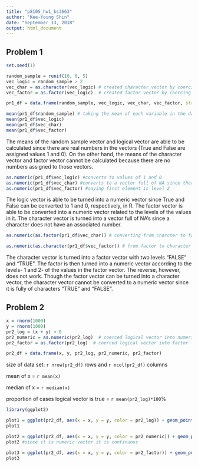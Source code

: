 ```yaml
---
title: "p8105_hw1_ks3663"
author: "Kee-Young Shin"
date: "September 13, 2018"
output: html_document
---
```

## Problem 1

```r
set.seed(1)

random_sample = runif(10, 0, 5) 
vec_logic = random_sample > 2
vec_char = as.character(vec_logic) # created character vector by coercing vec_logic
vec_factor = as.factor(vec_logic)  # created factor vector by coercing vec_logic

pr1_df = data.frame(random_sample, vec_logic, vec_char, vec_factor, stringsAsFactors = FALSE)

mean(pr1_df$random_sample) # taking the mean of each variable in the data frame 
mean(pr1_df$vec_logic)
mean(pr1_df$vec_char) 
mean(pr1_df$vec_factor) 

```
The means of the random sample vector and logical vector are able to be calculated since there are real numbers in the vectors (True and False are assigned values 1 and 0). On the other hand, the means of the character vector and factor vector cannot be calculated because there are no numbers assigned to those vectors. 


```r

as.numeric(pr1_df$vec_logic) #converts to values of 1 and 0
as.numeric(pr1_df$vec_char) #converts to a vector full of NA since there is no number
as.numeric(pr1_df$vec_factor) #saying first element is level 2 

```
The logic vector is able to be turned into a numeric vector since True and False can be converted to 1 and 0, respectively, in R. The factor vector is able to be converted into a numeric vector related to the levels of the values in it. The character vector is turned into a vector full of NA's since a character does not have an associated number.


```r
as.numeric(as.factor(pr1_df$vec_char)) # converting from charcter to factor to numeric

as.numeric(as.character(pr1_df$vec_factor)) # from factor to character to numeric 
```
The character vector is turned into a factor vector with two levels "FALSE" and "TRUE". The factor is then turned into a numeric vector according to the levels- 1 and 2- of the values in the factor vector. The reverse, however, does not work. Though the factor vector can be turned into a character vector, the character vector cannot be converted to a numeric vector since it is fully of characters "TRUE" and "FALSE".


## Problem 2

```r

x = rnorm(1000)
y = rnorm(1000)
pr2_log = (x + y) > 0
pr2_numeric = as.numeric(pr2_log)  # coerced logical vector into numeric
pr2_factor = as.factor(pr2_log)  # coerced logical vector into factor 

pr2_df = data.frame(x, y, pr2_log, pr2_numeric, pr2_factor)


```
size of data set: `r nrow(pr2_df)` rows and `r ncol(pr2_df)` columns 

mean of x = `r mean(x)`    

median of x = `r median(x)`   

proportion of cases logical vector is true = `r mean(pr2_log)*100`% 

```r

library(ggplot2)

plot1 = ggplot(pr2_df, aes(x = x, y = y, color = pr2_log)) + geom_point()
plot1

plot2 = ggplot(pr2_df, aes(x = x, y = y, color = pr2_numeric)) + geom_point()
plot2 #since it is numeric vector it is continuous

plot3 = ggplot(pr2_df, aes(x = x, y = y, color = pr2_factor)) + geom_point()
plot3
```

